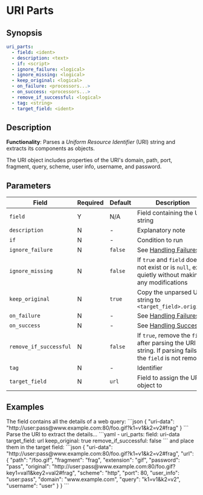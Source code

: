 # URI Parts

## Synopsis

```yaml {2}
uri_parts:
  - field: <ident>
  - description: <text>
  - if: <script>
  - ignore_failure: <logical>
  - ignore_missing: <logical>
  - keep_original: <logical>
  - on_failure: <processors...>
  - on_success: <processors...>
  - remove_if_successful: <logical>
  - tag: <string>
  - target_field: <ident>
```

## Description

**Functionality**: Parses a _Uniform Resource Identifier_ (URI) string and extracts its components as objects.

The URI object includes properties of the URI's domain, path, port, fragment, query, scheme, user info, username, and password.

## Parameters

|Field|Required|Default|Description|
|---|---|---|---|
|`field`|Y|N/A|Field containing the URI string|
|`description`|N|-|Explanatory note|
|`if`|N|-|Condition to run|
|`ignore_failure`|N|`false`|See [Handling Failures](../handling-failures.mdx)|
|`ignore_missing`|N|`false`|If `true` and `field` does not exist or is `null`, exit quietly without making any modifications|
|`keep_original`|N|`true`|Copy the unparsed URI string to `<target_field>.original`|
|`on_failure`|N|-|See [Handling Failures](../handling-failures.mdx)|
|`on_success`|N|-|See [Handling Success](../handling-success.mdx)|
|`remove_if_successful`|N|`false`|If `true`, remove the `field` after parsing the URI string. If parsing fails, the `field` is not removed|
|`tag`|N|-|Identifier|
|`target_field`|N|`url`|Field to assign the URI object to|

## Examples

<ExampleGrid>
  <CommentCol>
    The field contains all the details of a web query:
  </CommentCol>
  <CodeCol>
  ```json
  {
    "uri-data": "http://user:pass@www.example.com:80/foo.gif?k1=v1&k2=v2#frag"
  }
  ```
  </CodeCol>
  <CommentCol>
    Parse the URI to extract the details...
  </CommentCol>
  <CodeCol>
    ```yaml
    - uri_parts:
      field: uri-data
      target_field: url
      keep_original: true
      remove_if_successful: false
    ```
  </CodeCol>
  <CommentCol>
    and place them in the target field:
  </CommentCol>
  <CodeCol>
    ```json
    {
      "uri-data": "http://user:pass@www.example.com:80/foo.gif?k1=v1&k2=v2#frag",
      "url": {
        "path": "/foo.gif",
        "fragment": "frag",
        "extension": "gif",
        "password": "pass",
        "original": "http://user:pass@www.example.com:80/foo.gif?key1=val1&key2=val2#frag",
        "scheme": "http",
        "port": 80,
        "user_info": "user:pass",
        "domain": "www.example.com",
        "query": "k1=v1&k2=v2",
        "username": "user"
      }
    }
    ```
  </CodeCol>
</ExampleGrid>
